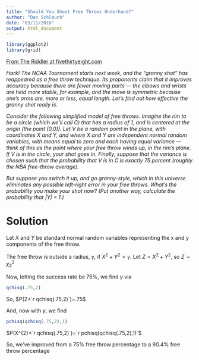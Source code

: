 ```yaml
---
title: "Should You Shoot Free Throws Underhand?"
author: "Dan Schlauch"
date: "03/11/2016"
output: html_document
---
```


```r
library(ggplot2)
library(grid)
```
[From The Riddler at fivethirtyeight.com](http://fivethirtyeight.com/features/should-you-shoot-free-throws-underhand/)

*Hark! The NCAA Tournament starts next week, and the “granny shot” has reappeared as a free throw technique. Its proponents claim that it improves accuracy because there are fewer moving parts — the elbows and wrists are held more stable, for example, and the move is symmetric because one’s arms are, more or less, equal length. Let’s find out how effective the granny shot really is.*

*Consider the following simplified model of free throws. Imagine the rim to be a circle (which we’ll call C) that has a radius of 1, and is centered at the origin (the point (0,0)). Let V be a random point in the plane, with coordinates X and Y, and where X and Y are independent normal random variables, with means equal to zero and each having equal variance — think of this as the point where your free throw winds up, in the rim’s plane. If V is in the circle, your shot goes in. Finally, suppose that the variance is chosen such that the probability that V is in C is exactly 75 percent (roughly the NBA free-throw average).*

*But suppose you switch it up, and go granny-style, which in this universe eliminates any possible left-right error in your free throws. What’s the probability you make your shot now? (Put another way, calculate the probability that |Y| < 1.)*

# Solution 
 
Let $X$ and $Y$ be standard normal random variables representing the x and y components of the free throw.

The free throw is outside a radius, $\gamma$, if $X^{2}+Y^{2}>\gamma$.
Let $Z=X^{2}+Y^{2}$, so $Z  \sim \chi^{2}_{2}$

Now, letting the success rate be 75%, we find $\gamma$ via
```r
qchisq(.75,2)
```

So, $P(Z<`r qchisq(.75,2)`)=.75$

And, now with $\gamma$, we find 

```r
pchisq(qchisq(.75,2),1)
```

$P(X^{2}<`r qchisq(.75,2)`)=`r pchisq(qchisq(.75,2),1)`$

So, we've improved from a 75% free throw percentage to a 90.4% free throw percentage

<script>
  (function(i,s,o,g,r,a,m){i['GoogleAnalyticsObject']=r;i[r]=i[r]||function(){
  (i[r].q=i[r].q||[]).push(arguments)},i[r].l=1*new Date();a=s.createElement(o),
  m=s.getElementsByTagName(o)[0];a.async=1;a.src=g;m.parentNode.insertBefore(a,m)
  })(window,document,'script','//www.google-analytics.com/analytics.js','ga');

  ga('create', 'UA-1485189-5', 'auto');
  ga('send', 'pageview');

</script>